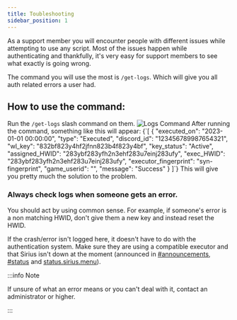 ```yaml
---
title: Toubleshooting
sidebar_position: 1
---
```



As a support member you will encounter people with different issues while attempting to use any script. Most of the issues happen while authenticating and thankfully, it's very easy for support members to see what exactly is going wrong.

The command you will use the most is <code>/get-logs</code>. Which will give you all auth related errors a user had.

## How to use the command:

<Tabs>
  <TabItem value="step1" label="Step 1" default>
    Run the <code>/get-logs</code> slash command on them.
    <img src={useBaseUrl("/img/staff/logscommand.png")} alt="Logs Command" style={{ marginTop: "1rem" }} />
  </TabItem>
  <TabItem value="step2" label="Last Step">
    After running the command, something like this will appear:
    <CodeBlock language="json">
      {`[
  {
    "executed_on": "2023-01-01 00:00:00",
    "type": "Executed",
    "discord_id": "123456789987654321",
    "wl_key": "832bf823y4hf2jfnn823b4f823y4bf",
    "key_status": "Active",
    "assigned_HWID": "283ybf283yfh2n3ehf283u7einj283ufy",
    "exec_HWID": "283ybf283yfh2n3ehf283u7einj283ufy",
    "executor_fingerprint": "syn-fingerprint",
    "game_userid": "",
    "message": "Success"
  }
]`}
    </CodeBlock>
    This will give you pretty much the solution to the problem.
  </TabItem>
</Tabs>

### Always check logs when someone gets an error.

You should act by using common sense. For example, if someone's error is a non matching HWID, don't give them a new key and instead reset the HWID.

If the crash/error isn't logged here, it doesn't have to do with the authentication system. Make sure they are using a compatible executor and that Sirius isn't down at the moment (announced in <ins>[#announcements](https://discord.com/channels/939553319750344744/939562142879862914)</ins>, <ins>[#status](https://discord.com/channels/939553319750344744/1077763164474724362)</ins> and <ins>[status.sirius.menu](https://status.sirius.menu)</ins>).

:::info Note

If unsure of what an error means or you can't deal with it, contact an administrator or higher.

:::
